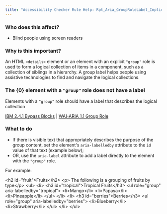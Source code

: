 ```yaml
---
title: "Accessibility Checker Rule Help: Rpt_Aria_GroupRoleLabel_Implicit"
---
```


<div className="toolHelp">
<Row>
<Column colLg={5} colMd={3} colSm={4} className="toolLeft">

### Who does this affect?

* Blind people using screen readers

### Why is this important?

An HTML `<details>` element or an element with an explicit `"group"` role is used to form a logical collection of items in a component, such as a collection of siblings in a hierarchy. A group label helps people using assistive technologies to find and navigate the logical collections.

</Column>
<Column colLg={11} colMd={5} colSm={4} className="toolMain">

<div id="locLevel"></div>

### The {0} element with a `"group"` role does not have a label
Elements with a `"group"` role should have a label that describes the logical collection

[IBM 2.4.1 Bypass Blocks](http://www.ibm.com/able/guidelines/ci162/bypass_blocks.html) | [WAI-ARIA 1.1 Group Role](https://www.w3.org/TR/wai-aria-1.1/#group)

<div id="locSnippet"></div>

### What to do

* If there is visible text that appropriately describes the purpose of the group content, set the element's `aria-labelledby` attribute to the `id` value of that text (example below);
* OR, use the `aria-label` attribute to add a label directly to the element with the `"group"` role.

For example:

<CodeSnippet type="multi" light={true}> &lt;h2 id="fruit"&gt;Fruits&lt;/h2&gt;
       &lt;p&gt; The following is a grouping of fruits by type&lt;/p&gt;
       &lt;ul&gt;
          &lt;li&gt; &lt;h3 id="tropical"&gt;Tropical Fruits&lt;/h3&gt;
             &lt;ul role="group" aria-labelledby="tropical"&gt;
                &lt;li&gt;Mango&lt;/li&gt;
                &lt;li&gt;Papaya&lt;/li&gt;
                &lt;li&gt;Pineapple&lt;/li&gt;
             &lt;/ul&gt;
         &lt;/li&gt;
         &lt;li&gt; &lt;h3 id="berries"&gt;Berries&lt;/h3&gt;
            &lt;ul role="group" aria-labelledby="berries"&gt;
               &lt;li&gt;Blueberry&lt;/li&gt;
               &lt;li&gt;Strawberry&lt;/li&gt;
            &lt;/ul&gt;
         &lt;/li&gt;
       &lt;/ul&gt;</CodeSnippet>


</Column>
</Row>
</div>

